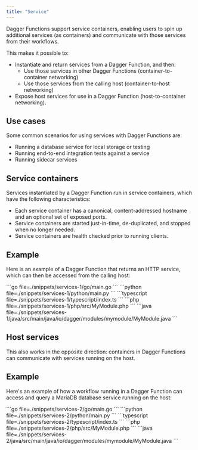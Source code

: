 ```yaml
---
title: "Service"
---
```


Dagger Functions support service containers, enabling users to spin up additional services (as containers) and communicate with those services from their workflows.

This makes it possible to:
- Instantiate and return services from a Dagger Function, and then:
  - Use those services in other Dagger Functions (container-to-container networking)
  - Use those services from the calling host (container-to-host networking)
- Expose host services for use in a Dagger Function (host-to-container networking).

## Use cases

Some common scenarios for using services with Dagger Functions are:

- Running a database service for local storage or testing
- Running end-to-end integration tests against a service
- Running sidecar services

## Service containers

Services instantiated by a Dagger Function run in service containers, which have the following characteristics:

- Each service container has a canonical, content-addressed hostname and an optional set of exposed ports.
- Service containers are started just-in-time, de-duplicated, and stopped when no longer needed.
- Service containers are health checked prior to running clients.

## Example

Here is an example of a Dagger Function that returns an HTTP service, which can then be accessed from the calling host:

<Tabs groupId="language" queryString="sdk">
<Tab value="go" title="Go">
```go file=./snippets/services-1/go/main.go
```
</Tab>
<Tab value="python" title="Python">
```python file=./snippets/services-1/python/main.py
```
</Tab>
<Tab value="typescript" title="TypeScript">
```typescript file=./snippets/services-1/typescript/index.ts
```
</Tab>
<Tab value="php" title="PHP">
```php file=./snippets/services-1/php/src/MyModule.php
```
</Tab>
<Tab value="java" title="Java">
```java file=./snippets/services-1/java/src/main/java/io/dagger/modules/mymodule/MyModule.java
```
</Tab>
</Tabs>

## Host services

This also works in the opposite direction: containers in Dagger Functions can communicate with services running on the host.

## Example

Here's an example of how a workflow running in a Dagger Function can access and query a MariaDB database service running on the host:

<Tabs groupId="language" queryString="sdk">
<Tab value="go" title="Go">
```go file=./snippets/services-2/go/main.go
```
</Tab>
<Tab value="python" title="Python">
```python file=./snippets/services-2/python/main.py
```
</Tab>
<Tab value="typescript" title="TypeScript">
```typescript file=./snippets/services-2/typescript/index.ts
```
</Tab>
<Tab value="php" title="PHP">
```php file=./snippets/services-2/php/src/MyModule.php
```
</Tab>
<Tab value="java" title="Java">
```java file=./snippets/services-2/java/src/main/java/io/dagger/modules/mymodule/MyModule.java
```
</Tab>
</Tabs>